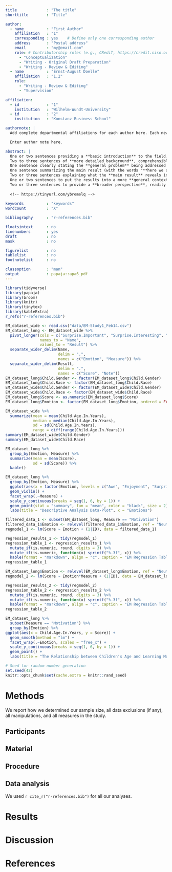 ```yaml
---
title             : "The title"
shorttitle        : "Title"

author: 
  - name          : "First Author"
    affiliation   : "1"
    corresponding : yes    # Define only one corresponding author
    address       : "Postal address"
    email         : "my@email.com"
    role: # Contributorship roles (e.g., CRediT, https://credit.niso.org/)
      - "Conceptualization"
      - "Writing - Original Draft Preparation"
      - "Writing - Review & Editing"
  - name          : "Ernst-August Doelle"
    affiliation   : "1,2"
    role:
      - "Writing - Review & Editing"
      - "Supervision"

affiliation:
  - id            : "1"
    institution   : "Wilhelm-Wundt-University"
  - id            : "2"
    institution   : "Konstanz Business School"

authornote: |
  Add complete departmental affiliations for each author here. Each new line herein must be indented, like this line.

  Enter author note here.

abstract: |
  One or two sentences providing a **basic introduction** to the field,  comprehensible to a scientist in any discipline.
  Two to three sentences of **more detailed background**, comprehensible  to scientists in related disciplines.
  One sentence clearly stating the **general problem** being addressed by  this particular study.
  One sentence summarizing the main result (with the words "**here we show**" or their equivalent).
  Two or three sentences explaining what the **main result** reveals in direct comparison to what was thought to be the case previously, or how the  main result adds to previous knowledge.
  One or two sentences to put the results into a more **general context**.
  Two or three sentences to provide a **broader perspective**, readily comprehensible to a scientist in any discipline.
  
  <!-- https://tinyurl.com/ybremelq -->
  
keywords          : "keywords"
wordcount         : "X"

bibliography      : "r-references.bib"

floatsintext      : no
linenumbers       : yes
draft             : no
mask              : no

figurelist        : no
tablelist         : no
footnotelist      : no

classoption       : "man"
output            : papaja::apa6_pdf
---
```


```r
library(tidyverse)
library(papaja)
library(broom)
library(knitr)
library(tinytex)
library(kableExtra)
r_refs("r-references.bib")
```

```r
EM_dataset_wide <- read.csv("data/EM-Study1_Feb14.csv")
EM_dataset_long <- EM_dataset_wide %>%
  pivot_longer(cols = c("Surprise.Important", "Surprise.Interesting", "Surprise.Difficulty", "Surprise.Motivation", "Awe.Important", "Awe.Interesting", "Awe.Difficulty", "Awe.Motivation", "Enjoyment.Important", "Enjoyment.Interesting", "Enjoyment.Difficulty", "Enjoyment.Motivation", "Neutral.Important", "Neutral.Interesting", "Neutral.Difficulty", "Neutral.Motivation", "Fear.Important", "Fear.Interesting", "Fear.Difficulty", "Fear.Motivation", "Sadness.Important", "Sadness.Interesting", "Sadness.Difficulty", "Sadness.Motivation"), 
               names_to = "Name", 
               values_to = "Result") %>%
  separate_wider_delim(Name,
                       delim = ".",
                       names = c("Emotion", "Measure")) %>%
  separate_wider_delim(Result,
                       delim = ".",
                       names = c("Score", "Note"))
EM_dataset_long$Child.Gender <- factor(EM_dataset_long$Child.Gender)
EM_dataset_long$Child.Race <- factor(EM_dataset_long$Child.Race)
EM_dataset_wide$Child.Gender <- factor(EM_dataset_wide$Child.Gender)
EM_dataset_wide$Child.Race <- factor(EM_dataset_wide$Child.Race)
EM_dataset_long$Score <- as.numeric(EM_dataset_long$Score)
EM_dataset_long$Emotion <- factor(EM_dataset_long$Emotion, ordered = FALSE)
```

```r
EM_dataset_wide %>%
  summarize(mean = mean(Child.Age.In.Years),
            median = median(Child.Age.In.Years),
            sd = sd(Child.Age.In.Years),
            range = diff(range(Child.Age.In.Years)))
summary(EM_dataset_wide$Child.Gender)
summary(EM_dataset_wide$Child.Race)
```

```r
EM_dataset_long %>%
  group_by(Emotion, Measure) %>%
  summarize(mean = mean(Score),
            sd = sd(Score)) %>%
  kable()
```

```r
EM_dataset_long %>%
  group_by(Emotion, Measure) %>%
  ggplot(aes(x = factor(Emotion, levels = c("Awe", "Enjoyment", "Surprise", "Neutral", "Fear", "Sadness")), y = Score, fill = Emotion)) +
  geom_violin() +
  facet_wrap(.~Measure) +
  scale_y_continuous(breaks = seq(1, 6, by = 1)) +
  geom_point(stat = "summary", fun = "mean", color = "black", size = 2) +
  labs(title = "Descriptive Analysis Data-Plot", x = "Emotions")
```

```r
filtered_data_1 <- subset(EM_dataset_long, Measure == "Motivation")
filtered_data_1$Emotion <- relevel(filtered_data_1$Emotion, ref = "Neutral")
regmodel_1 <- lm(Score ~ Emotion + (1|ID), data = filtered_data_1)

regression_results_1 <- tidy(regmodel_1)
regression_table_1 <- regression_results_1 %>%
  mutate_if(is.numeric, round, digits = 3) %>%
  mutate_if(is.numeric, function(x) sprintf("%.3f", x)) %>%
  kable(format = "markdown", align = "c", caption = "EM Regression Table (Emotion)")
regression_table_1

```

```r
EM_dataset_long$Emotion <- relevel(EM_dataset_long$Emotion, ref = "Neutral")
regmodel_2 <- lm(Score ~ Emotion*Measure + (1|ID), data = EM_dataset_long)

regression_results_2 <- tidy(regmodel_2)
regression_table_2 <- regression_results_2 %>%
  mutate_if(is.numeric, round, digits = 3) %>%
  mutate_if(is.numeric, function(x) sprintf("%.3f", x)) %>%
  kable(format = "markdown", align = "c", caption = "EM Regression Table (Emotion and Measure)")
regression_table_2
```

``` r
EM_dataset_long %>%
  subset(Measure == "Motivation") %>%
  group_by(Emotion) %>%
ggplot(aes(x = Child.Age.In.Years, y = Score)) +
  geom_smooth(method = "lm") +
  facet_wrap(.~Emotion, scales = "free_x") +
  scale_y_continuous(breaks = seq(1, 6, by = 1)) +
  geom_point() +
  labs(title = "The Relationship between Children's Age and Learning Motivation", subtitle = 'Grouped by Six Different Emotions', x = "Children's Age (in years)", y = "Motivation Levels")
```

```r
# Seed for random number generation
set.seed(42)
knitr::opts_chunk$set(cache.extra = knitr::rand_seed)
```



# Methods
We report how we determined our sample size, all data exclusions (if any), all manipulations, and all measures in the study. <!-- 21-word solution (Simmons, Nelson & Simonsohn, 2012; retrieved from http://ssrn.com/abstract=2160588) -->

## Participants

## Material

## Procedure

## Data analysis
We used `r cite_r("r-references.bib")` for all our analyses.


# Results

# Discussion


\newpage

# References

::: {#refs custom-style="Bibliography"}
:::
